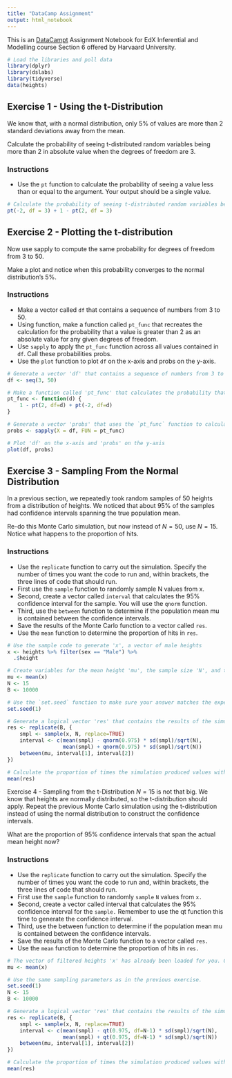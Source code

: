 ```yaml
---
title: "DataCamp Assignment"
output: html_notebook
---
```


This is an [DataCampt](http://www.datacamp.com) Assignment Notebook for EdX Inferential and Modelling course Section 6 offered by Harvaard University. 

```r
# Load the libraries and poll data
library(dplyr)
library(dslabs)
library(tidyverse)
data(heights)
```

## Exercise 1 - Using the t-Distribution

We know that, with a normal distribution, only 5% of values are more than 2 standard deviations away from the mean.

Calculate the probability of seeing t-distributed random variables being more than 2 in absolute value when the degrees of freedom are 3.

### Instructions

- Use the `pt` function to calculate the probability of seeing a value less than or equal to the argument. Your output should be a single value.

```r
# Calculate the probability of seeing t-distributed random variables being more than 2 in absolute value when 'df = 3'.
pt(-2, df = 3) + 1 - pt(2, df = 3)
```

## Exercise 2 - Plotting the t-distribution

Now use sapply to compute the same probability for degrees of freedom from 3 to 50.

Make a plot and notice when this probability converges to the normal distribution's 5%.

### Instructions

- Make a vector called `df` that contains a sequence of numbers from 3 to 50.
- Using function, make a function called `pt_func` that recreates the calculation for the probability that a value is greater than 2 as an absolute value for any given degrees of freedom.
- Use `sapply` to apply the `pt_func` function across all values contained in `df`. Call these probabilities probs.
- Use the `plot` function to plot `df` on the x-axis and probs on the y-axis.

```r
# Generate a vector 'df' that contains a sequence of numbers from 3 to 50
df <- seq(3, 50)

# Make a function called 'pt_func' that calculates the probability that a value is more than |2| for any degrees of freedom 
pt_func <- function(d) {
    1 - pt(2, df=d) + pt(-2, df=d)
}

# Generate a vector 'probs' that uses the `pt_func` function to calculate the probabilities
probs <- sapply(X = df, FUN = pt_func)

# Plot 'df' on the x-axis and 'probs' on the y-axis
plot(df, probs)
```

## Exercise 3 - Sampling From the Normal Distribution

In a previous section, we repeatedly took random samples of 50 heights from a distribution of heights. We noticed that about 95% of the samples had confidence intervals spanning the true population mean.

Re-do this Monte Carlo simulation, but now instead of $N = 50$, use $N = 15$. Notice what happens to the proportion of hits.

### Instructions

- Use the `replicate` function to carry out the simulation. Specify the number of times you want the code to run and, within brackets, the three lines of code that should run.
- First use the `sample` function to randomly sample N values from x.
- Second, create a vector called `interval` that calculates the 95% confidence interval for the sample. You will use the `qnorm` function.
- Third, use the `between` function to determine if the population mean mu is contained between the confidence intervals.
- Save the results of the Monte Carlo function to a vector called `res`.
- Use the `mean` function to determine the proportion of hits in `res`.

```r
# Use the sample code to generate 'x', a vector of male heights
x <- heights %>% filter(sex == "Male") %>%
  .$height

# Create variables for the mean height 'mu', the sample size 'N', and the number of times the simulation should run 'B'
mu <- mean(x)
N <- 15
B <- 10000

# Use the `set.seed` function to make sure your answer matches the expected result after random sampling
set.seed(1)

# Generate a logical vector 'res' that contains the results of the simulations
res <- replicate(B, {
    smpl <- sample(x, N, replace=TRUE)
    interval <- c(mean(smpl) - qnorm(0.975) * sd(smpl)/sqrt(N), 
                  mean(smpl) + qnorm(0.975) * sd(smpl)/sqrt(N))
    between(mu, interval[1], interval[2])
})

# Calculate the proportion of times the simulation produced values within the 95% confidence interval. Print this value to the console.
mean(res)
```

Exercise 4 - Sampling from the t-Distribution $N = 15$ is not that big. We know that heights are normally distributed, so the t-distribution should apply. Repeat the previous Monte Carlo simulation using the t-distribution instead of using the normal distribution to construct the confidence intervals.

What are the proportion of 95% confidence intervals that span the actual mean height now?

### Instructions

- Use the `replicate` function to carry out the simulation. Specify the number of times you want the code to run and, within brackets, the three lines of code that should run.
- First use the `sample` function to randomly `sample` `N` values from `x.`
- Second, create a vector called interval that calculates the 95% confidence interval for the `sample.` Remember to use the qt function this time to generate the confidence interval.
- Third, use the between function to determine if the population mean mu is contained between the confidence intervals.
- Save the results of the Monte Carlo function to a vector called `res.`
- Use the `mean` function to determine the proportion of hits in `res.`

```r
# The vector of filtered heights 'x' has already been loaded for you. Calculate the mean.
mu <- mean(x)

# Use the same sampling parameters as in the previous exercise.
set.seed(1)
N <- 15
B <- 10000

# Generate a logical vector 'res' that contains the results of the simulations using the t-distribution
res <- replicate(B, {
    smpl <- sample(x, N, replace=TRUE)
    interval <- c(mean(smpl) - qt(0.975, df=N-1) * sd(smpl)/sqrt(N), 
                  mean(smpl) + qt(0.975, df=N-1) * sd(smpl)/sqrt(N))
    between(mu, interval[1], interval[2])
})

# Calculate the proportion of times the simulation produced values within the 95% confidence interval. Print this value to the console.
mean(res)
```

